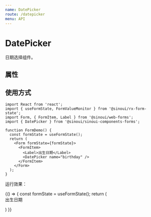 ```yaml
---
name: DatePicker
route: /datepicker
menu: API
---
```



# DatePicker

日期选择组件。

## 属性

<Props of={DatePickerApi} />

## 使用方式

```tsx
import React from 'react';
import { useFormState, FormValueMonitor } from '@sinoui/rx-form-state';
import Form, { FormItem, Label } from '@sinoui/web-forms';
import { DatePicker } from '@sinoui/sinoui-components-forms';

function FormDemo() {
  const formState = useFormState();
  return (
    <Form formState={formState}>
      <FormItem>
        <Label>出生日期</Label>
        <DatePicker name="birthday" />
      </FormItem>
    </Form>
  );
}
```

运行效果：

<Playground>
  {() => {
    const formState = useFormState();
    return (
      <Form formState={formState}>
        <FormItem>
          <Label>出生日期</Label>
          <DatePicker name="birthday" />
        </FormItem>
      </Form>
    )
}}

</Playground>
